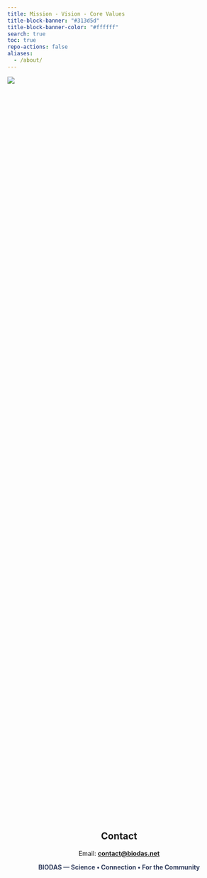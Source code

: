 ```yaml
---
title: Mission - Vision - Core Values
title-block-banner: "#313d5d"
title-block-banner-color: "#ffffff"
search: true
toc: true
repo-actions: false
aliases: 
  - /about/
---
```


![](images/mission-vision-value.jpg){fig-align="center" class="img-cover"}


```{=html}

<style>
.section-mission-vision-value {
  display: flex;
  flex-wrap: wrap;
  gap: 20px;
  margin: 40px auto;
  max-width: 1200px;
  justify-content: space-between;
}

.section-mission-vision-value .core-box {
  flex: 1 1 calc(33.333% - 20px);
  background: #ffffff;
  border-radius: 12px;
  overflow: hidden;
  box-shadow: 0 4px 12px rgba(0,0,0,0.1);
  opacity: 0;
  transform: scale(0.9);
  transition: transform 0.8s ease, opacity 0.8s ease, box-shadow 0.3s ease;
}

/* Hover */
.section-mission-vision-value .core-box:hover {
  transform: scale(1.03) translateY(-6px);
  box-shadow: 0 8px 20px rgba(0,0,0,0.2);
}

/* Same size images */
.section-mission-vision-value img {
  width: 100%;
  height: 300px;         /* fixed height */
  object-fit: cover;     /* crop image evenly, no distortion */
  border-radius: 12px 12px 0 0;
}

/* Title */
.section-mission-vision-value .title {
  padding: 14px;
  text-align: center;
  font-size: 22px;
  font-weight: bold;
  background: linear-gradient(90deg, #313d5d, #4a5d9d);
  color: #fff;
  text-transform: uppercase;
  letter-spacing: 1px;
  transition: box-shadow 0.3s ease;
}

.section-mission-vision-value .title:hover {
  box-shadow: 0 0 12px rgba(74,93,157,0.8);
}

/* Content */
.section-mission-vision-value .content {
  padding: 16px 20px;
  line-height: 1.6;
  font-size: 15px;
  color: #333;
}

.section-mission-vision-value .content ul {
  padding-left: 18px;
  list-style: disc;
}

.section-mission-vision-value .content li {
  margin-bottom: 8px;
  opacity: 0;
  transform: translateY(10px);
}

/* Responsive */
@media (max-width: 991px) {
  .section-mission-vision-value .core-box {
    flex: 1 1 calc(50% - 20px);
  }
}
@media (max-width: 768px) {
  .section-mission-vision-value .core-box {
    flex: 1 1 100%;
  }
}

/* Staggered appearance effect */
.section-mission-vision-value .mission { transform: translateX(-60px) scale(0.9); }
.section-mission-vision-value .vision  { transform: translateX(60px) scale(0.9); }
.section-mission-vision-value .values  { transform: translateY(60px) scale(0.9); }

.section-mission-vision-value .core-box.visible {
  opacity: 1;
  transform: translateX(0) translateY(0) scale(1);
}

/* Sequential delay for boxes */
.section-mission-vision-value .mission.visible { transition-delay: 0.2s; }
.section-mission-vision-value .vision.visible  { transition-delay: 0.4s; }
.section-mission-vision-value .values.visible  { transition-delay: 0.6s; }

/* Keyframes for li */
@keyframes fadeUp {
  from { opacity: 0; transform: translateY(10px); }
  to   { opacity: 1; transform: translateY(0); }
}
</style>

<div class="section-mission-vision-value">
  <!-- Mission -->
  <div class="core-box mission">
    <img src="https://i.pinimg.com/1200x/97/30/11/973011450f7bbef3c9779a9f713b64ca.jpg" alt="Mission">
    <div class="title">Mission</div>
    <div class="content">
      <ul>
        <li>Connecting Vietnamese intelligence with global scientific trends</li>
        <li>Providing comprehensive solutions: data collection, management, analysis, and technology transfer</li>
        <li>Accompanying hospitals, research institutes, public and private healthcare units at home and abroad</li>
        <li>Promoting biomedical research, innovation, for a prosperous and humane future</li>
      </ul>
    </div>
  </div>

  <!-- Vision -->
  <div class="core-box vision">
    <img src="https://www.countrynavigator.com/hubfs/Webp.net-resizeimage%20(84).jpg" alt="Vision">
    <div class="title">Vision</div>
    <div class="content">
      <ul>
        <li>To become a pioneer in Vietnam in scientific research and biomedical data</li>
        <li>To accompany the nation's era of growth, affirming the country's position on the world scientific map</li>
        <li>To contribute to improving the health and quality of life for the community</li>
      </ul>
    </div>
  </div>

  <!-- Values -->
  <div class="core-box values">
    <img src="https://blog.victor.org/hubfs/Blog%20Images/Team%20with%20Hands%20Together%20-%20Core%20Values.jpg" alt="Value">
    <div class="title">Core Values</div>
    <div class="content">
      <ul>
        <li><strong>Science:</strong> Transparency, standards, and objectivity in research and data analysis</li>
        <li><strong>Innovation:</strong> Application of advanced technology, E-Health, and artificial intelligence in biomedicine</li>
        <li><strong>Connection:</strong> A bridge of cooperation between hospitals, research institutes, businesses, and the international community</li>
        <li><strong>Ethics:</strong> Strict adherence to ethical standards, confidentiality, and consent in research</li>
        <li><strong>For the community:</strong> Creating specific reference data, improving the quality of treatment, and contributing to public health</li>
      </ul>
    </div>
  </div>
</div>

<script>
/* Fade-in + zoom + staggered list */
document.addEventListener("DOMContentLoaded", function() {
  const boxes = document.querySelectorAll(".section-mission-vision-value .core-box");

  const revealOnScroll = () => {
    const triggerBottom = window.innerHeight * 0.9;

    boxes.forEach(box => {
      const boxTop = box.getBoundingClientRect().top;
      if (boxTop < triggerBottom) {
        if (!box.classList.contains("visible")) {
          box.classList.add("visible");

          // Staggered effect for list items
          const items = box.querySelectorAll("li");
          items.forEach((item, index) => {
            item.style.animation = `fadeUp 0.6s ease forwards`;
            item.style.animationDelay = `${0.2 + index * 0.15}s`;
          });
        }
      }
    });
  };

  window.addEventListener("scroll", revealOnScroll);
  revealOnScroll();
});
</script>
```
<br>
<div style="text-align:center;">
  <h2>Contact</h2>

  <p>
    Email:
    <strong>
      <a href="mailto:contact@biodas.net">contact@biodas.net</a>
    </strong>
  </p>

  <p>
    <span style="color:#313d5d; font-weight:700;">
      BIODAS — Science • Connection • For the Community
    </span>
  </p>
</div>